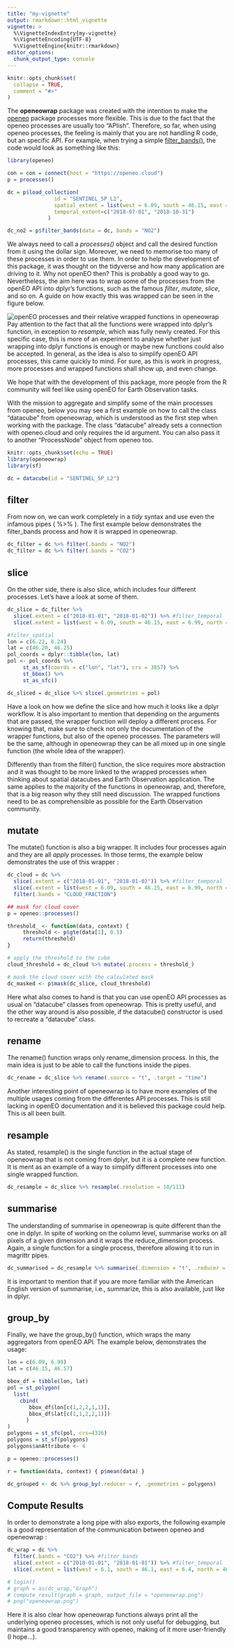 ```yaml
---
title: "my-vignette"
output: rmarkdown::html_vignette
vignette: >
  %\VignetteIndexEntry{my-vignette}
  %\VignetteEncoding{UTF-8}
  %\VignetteEngine{knitr::rmarkdown}
editor_options: 
  chunk_output_type: console
---
```


```r
knitr::opts_chunk$set(
  collapse = TRUE,
  comment = "#>"
)
```

The **openeowrap** package was created with the intention to make the [openeo](https://cran.r-project.org/web/packages/openeo/index.html) package processes more flexible. This is due to the fact that the openeo processes are usually too "APIish". Therefore, so far, when using openeo processes, the feeling is mainly that you are not handling R code, but an specific API. For example, when trying a simple [filter_bands()](https://processes.openeo.org/#filter_bands), the code would look as something like this:

```r
library(openeo)

con = con = connect(host = "https://openeo.cloud")
p = processes()

dc = p$load_collection(
               id = "SENTINEL_5P_L2",
               spatial_extent = list(west = 6.09, south = 46.15, east = 6.99, north = 46.57),
               temporal_extent=c("2018-07-01", "2018-10-31")
             )

dc_no2 = p$filter_bands(data = dc, bands = "NO2")

```

We always need to call a *processes()* object and call the desired function from it using the dollar sign. Moreover, we need to memorise too many of these processes in order to use them. In order to help the development of this package, it was thought on the tidyverse and how many application are driving to it. Why not openEO then? This is probably a good way to go. Nevertheless, the aim here was to wrap some of the processes from the openEO API into dplyr's functions, such as the famous *filter*, *mutate*, *slice*, and so on. A guide on how exactly this was wrapped can be seen in the figure below. 

![openEO processes and their relative wrapped functions in openeowrap](struc.png)
Pay attention to the fact that all the functions were wrapped into dplyr's function, in exception to *resample*, which was fully newly created. For this specific case, this is more of an experiment to analyse whether just wrapping into dplyr functions is enough or maybe new functions could also be accepted. In general, as the idea is also to simplify openEO API processes, this came quickly to mind. For sure, as this is work in progress, more processes and wrapped functions shall show up, and even change.  

We hope that with the development of this package, more people from the R community will feel like using openEO for Earth Observation tasks. 

With the mission to aggregate and simplify some of the main processes from openeo, below you may see a first example on how to call the class "datacube" from openeowrap, which is understood as the first step when working with the package. The class "datacube" already sets a connection with openeo.cloud and only requires the id argument. You can also pass it to another "ProcessNode" object from openeo too.

```r
knitr::opts_chunk$set(echo = TRUE)
library(openeowrap)
library(sf)

dc = datacube(id = "SENTINEL_5P_L2")
```

## filter

From now on, we can work completely in a *tidy* syntax and use even the infamous pipes ( %>% ). The first example below demonstrates the filter_bands process and how it is wrapped in openeowrap. 

```r
dc_filter = dc %>% filter(.bands = "NO2")
dc_filter = dc %>% filter(.bands = "CO2")
```

## slice

On the other side, there is also slice, which includes four different processes. Let's have a look at some of them.

```r
dc_slice = dc_filter %>% 
  slice(.extent = c("2018-01-01", "2018-01-02")) %>% #filter_temporal
  slice(.extent = list(west = 6.09, south = 46.15, east = 6.99, north = 46.57)) #filter_bbox

#filter_spatial
lon = c(6.22, 6.24)
lat = c(46.20, 46.25)
pol_coords = dplyr::tibble(lon, lat)
pol <- pol_coords %>%
     st_as_sf(coords = c("lon", "lat"), crs = 3857) %>%
     st_bbox() %>%
     st_as_sfc()

dc_sliced = dc_slice %>% slice(.geometries = pol)
```

Have a look on how we define the slice and how much it looks like a dplyr workflow. It is also important to mention that depending on the arguments that are passed, the wrapper function will deploy a different process. For knowing that, make sure to check not only the documentation of the wrapper functions, but also of the openeo processes. The parameters will be the same, although in openeowrap they can be all mixed up in one single function (the whole idea of the wrapper).

Differently than from the filter() function, the slice requires more abstraction and it was thought to be more linked to the wrapped processes when thinking about spatial datacubes and Earth Observation application. The same applies to the majority of the functions in openeowrap, and, therefore, that is a big reason why they still need discussion. The wrapped functions need to be as comprehensible as possible for the Earth Observation community. 

## mutate

The mutate() function is also a big wrapper. It includes four processes again and they are all *apply* processes. In those terms, the example below demonstrates the use of this wrapper :

```r
dc_cloud = dc %>% 
  slice(.extent = c("2018-01-01", "2018-01-02")) %>% #filter_temporal
  slice(.extent = list(west = 6.09, south = 46.15, east = 6.99, north = 46.57)) %>%  #filter_bbox
  filter(.bands = "CLOUD_FRACTION")

## mask for cloud cover
p = openeo::processes()

threshold_ <- function(data, context) {
     threshold <- p$gte(data[1], 0.5)
     return(threshold)
}

# apply the threshold to the cube
cloud_threshold = dc_cloud %>% mutate(.process = threshold_)

# mask the cloud cover with the calculated mask
dc_masked <- p$mask(dc_slice, cloud_threshold)
```

Here what also comes to hand is that you can use openEO API processes as usual on "datacube" classes from openeowrap. This is pretty useful, and the other way around is also possible, if the datacube() constructor is used to recreate a "datacube " class. 

## rename

The rename() function wraps only rename_dimension process. In this, the main idea is just to be able to call the functions inside the pipes. 

```r
dc_rename = dc_slice %>% rename(.source = "t", .target = "time")
```

Another interesting point of openeowrap is to have more examples of the multiple usages coming from the differentes API processes. This is still lacking in openEO documentation and it is believed this package could help. This is all been built. 

## resample

As stated, resample() is the single function in the actual stage of openeowrap that is not coming from dplyr, but it is a complete new function. It is ment as an example of a way to simplify different processes into one single wrapped function. 

```r
dc_resample = dc_slice %>% resample(.resolution = 10/111)
```

## summarise

The understanding of summarise in openeowrap is quite different than the one in dplyr. In spite of working on the column level, summarise works on all pixels of a given dimension and it wraps the reduce_dimension process. Again, a single function for a single process, therefore allowing it to run in magrittr pipes. 

```r
dc_summarised = dc_resample %>% summarise(.dimension = "t", .reducer = mean)
```

It is important to mention that if you are more familiar with the American English version of summarise, i.e., summarize, this is also available, just like in dplyr. 

## group_by

Finally, we have the group_by() function, which wraps the many aggregators from openEO API. The example below, demonstrates the usage:

```r
lon = c(6.09, 6.99)
lat = c(46.15, 46.57)

bbox_df = tibble(lon, lat)
pol = st_polygon(
  list(
    cbind(
       bbox_df$lon[c(1,2,2,1,1)],
       bbox_df$lat[c(1,1,2,2,1)])
      )
)
polygons = st_sfc(pol, crs=4326)
polygons = st_sf(polygons)
polygons$anAttribute <- 4

p = openeo::processes()

r = function(data, context) { p$mean(data) }

dc_grouped <- dc %>% group_by(.reducer = r, .geometries = polygons)

```

## Compute Results

In order to demonstrate a long pipe with also exports, the following example is a good representation of the communication between openeo and openeowrap :

```r
dc_wrap = dc %>% 
  filter(.bands = "CO2") %>% #filter_bands
  slice(.extent = c("2018-01-01", "2018-01-01")) %>% #filter_temporal
  slice(.extent = list(west = 6.1, south = 46.1, east = 6.4, north = 46.4)) #filter_bbox

# login()
# graph = as(dc_wrap,"Graph")
# compute_result(graph = graph, output_file = "openeowrap.png")
# png("openeowrap.png")
```

Here it is also clear how openeowrap functions always print all the underlying openeo processes, which is not only useful for debugging, but maintains a good transparency with openeo, making of it more user-friendly (I hope...).
